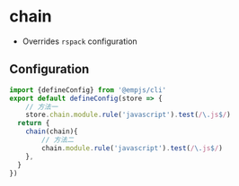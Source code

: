 # chain
+ Overrides `rspack` configuration
## Configuration
```ts title="emp-config.js"
import {defineConfig} from '@empjs/cli'
export default defineConfig(store => {
    // 方法一
    store.chain.module.rule('javascript').test(/\.js$/)
  return {
    chain(chain){
        // 方法二
        chain.module.rule('javascript').test(/\.js$/)
    },
  }
})
```